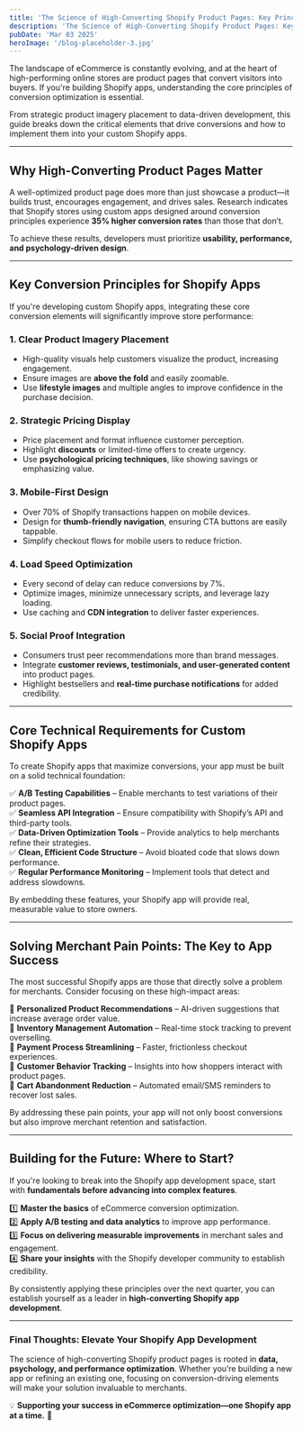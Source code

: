 ```yaml
---
title: 'The Science of High-Converting Shopify Product Pages: Key Principles for Custom App Development'
description: 'The Science of High-Converting Shopify Product Pages: Key Principles for Custom App Development'
pubDate: 'Mar 03 2025'
heroImage: '/blog-placeholder-3.jpg'
---
```


The landscape of eCommerce is constantly evolving, and at the heart of high-performing online stores are product pages that convert visitors into buyers. If you're building Shopify apps, understanding the core principles of conversion optimization is essential.  

From strategic product imagery placement to data-driven development, this guide breaks down the critical elements that drive conversions and how to implement them into your custom Shopify apps.  

---

## **Why High-Converting Product Pages Matter**  

A well-optimized product page does more than just showcase a product—it builds trust, encourages engagement, and drives sales. Research indicates that Shopify stores using custom apps designed around conversion principles experience **35% higher conversion rates** than those that don’t.  

To achieve these results, developers must prioritize **usability, performance, and psychology-driven design**.  

---

## **Key Conversion Principles for Shopify Apps**  

If you're developing custom Shopify apps, integrating these core conversion elements will significantly improve store performance:  

### **1. Clear Product Imagery Placement**  
- High-quality visuals help customers visualize the product, increasing engagement.  
- Ensure images are **above the fold** and easily zoomable.  
- Use **lifestyle images** and multiple angles to improve confidence in the purchase decision.  

### **2. Strategic Pricing Display**  
- Price placement and format influence customer perception.  
- Highlight **discounts** or limited-time offers to create urgency.  
- Use **psychological pricing techniques**, like showing savings or emphasizing value.  

### **3. Mobile-First Design**  
- Over 70% of Shopify transactions happen on mobile devices.  
- Design for **thumb-friendly navigation**, ensuring CTA buttons are easily tappable.  
- Simplify checkout flows for mobile users to reduce friction.  

### **4. Load Speed Optimization**  
- Every second of delay can reduce conversions by 7%.  
- Optimize images, minimize unnecessary scripts, and leverage lazy loading.  
- Use caching and **CDN integration** to deliver faster experiences.  

### **5. Social Proof Integration**  
- Consumers trust peer recommendations more than brand messages.  
- Integrate **customer reviews, testimonials, and user-generated content** into product pages.  
- Highlight bestsellers and **real-time purchase notifications** for added credibility.  

---

## **Core Technical Requirements for Custom Shopify Apps**  

To create Shopify apps that maximize conversions, your app must be built on a solid technical foundation:  

✅ **A/B Testing Capabilities** – Enable merchants to test variations of their product pages.  
✅ **Seamless API Integration** – Ensure compatibility with Shopify’s API and third-party tools.  
✅ **Data-Driven Optimization Tools** – Provide analytics to help merchants refine their strategies.  
✅ **Clean, Efficient Code Structure** – Avoid bloated code that slows down performance.  
✅ **Regular Performance Monitoring** – Implement tools that detect and address slowdowns.  

By embedding these features, your Shopify app will provide real, measurable value to store owners.  

---

## **Solving Merchant Pain Points: The Key to App Success**  

The most successful Shopify apps are those that directly solve a problem for merchants. Consider focusing on these high-impact areas:  

🔹 **Personalized Product Recommendations** – AI-driven suggestions that increase average order value.  
🔹 **Inventory Management Automation** – Real-time stock tracking to prevent overselling.  
🔹 **Payment Process Streamlining** – Faster, frictionless checkout experiences.  
🔹 **Customer Behavior Tracking** – Insights into how shoppers interact with product pages.  
🔹 **Cart Abandonment Reduction** – Automated email/SMS reminders to recover lost sales.  

By addressing these pain points, your app will not only boost conversions but also improve merchant retention and satisfaction.  

---

## **Building for the Future: Where to Start?**  

If you're looking to break into the Shopify app development space, start with **fundamentals before advancing into complex features**.  

1️⃣ **Master the basics** of eCommerce conversion optimization.  
2️⃣ **Apply A/B testing and data analytics** to improve app performance.  
3️⃣ **Focus on delivering measurable improvements** in merchant sales and engagement.  
4️⃣ **Share your insights** with the Shopify developer community to establish credibility.  

By consistently applying these principles over the next quarter, you can establish yourself as a leader in **high-converting Shopify app development**.  

---

### **Final Thoughts: Elevate Your Shopify App Development**  

The science of high-converting Shopify product pages is rooted in **data, psychology, and performance optimization**. Whether you’re building a new app or refining an existing one, focusing on conversion-driving elements will make your solution invaluable to merchants.  

💡 **Supporting your success in eCommerce optimization—one Shopify app at a time.** 🚀